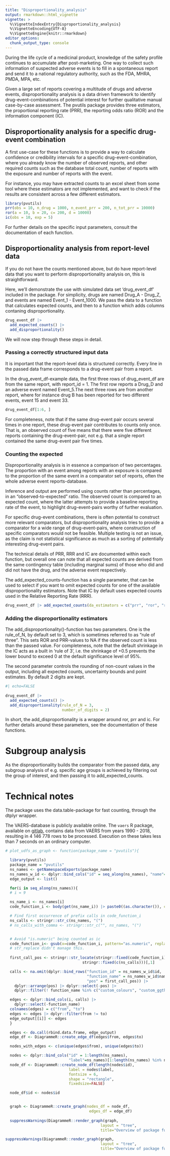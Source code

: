 ```yaml
---
title: "Disproportionality_analysis"
output: rmarkdown::html_vignette
vignette: >
  %\VignetteIndexEntry{Disproportionality_analysis}
  %\VignetteEncoding{UTF-8}
  %\VignetteEngine{knitr::rmarkdown}
editor_options: 
  chunk_output_type: console
---
```


During the life cycle of a medicinal product, knowledge of the safety profile 
continues to accumulate after post-marketing. One way to collect such information
of suspected adverse events is to fill in a spontaneous report and send it to a 
national regulatory authority, such as the FDA, MHRA, PMDA, MPA, etc.      

Given a large set of reports covering a multitude of drugs and adverse events, 
disproportionality analysis is a data driven framework to identify 
drug-event-combinations of potential interest for further qualitative 
manual case-by-case assessment. The pvutils package provides three estimators, 
the proportional reporting rate (PRR), the reporting odds ratio (ROR) and the 
information component (IC). 

## Disproportionality analysis for a specific drug-event combination
A first use-case for these functions is to provide a way to calculate 
confidence or credibility intervals for a specific drug-event-combination, where
you already know the number of observed reports, and other required counts such as
the database total count, number of reports with the exposure and number of
reports with the event.

For instance, you may have extracted counts to an excel sheet from 
some tool where these estimators are not implemented, and want to check 
if the results are consistent across a few different estimators.

```r
library(pvutils)
prr(obs = 10, n_drug = 1000, n_event_prr = 200, n_tot_prr = 10000)
ror(a = 10, b = 20, c= 200, d = 10000)
ic(obs = 10, exp = 5)
```
For further details on the specific input parameters, consult the documentation 
of each function. 

## Disproportionality analysis from report-level data
If you do not have the counts mentioned above, but do have report-level data 
that you want to perform disproportionality analysis on, this is straightforward.

Here, we'll demonstrate the use with simulated data set 'drug_event_df' included 
in the package. For simplicity, drugs are named Drug_A - Drug_Z, and events are 
named Event_1 - Event_1000. We pass the data to a function that calculates
expected counts, and then to a function which adds columns contaning 
disproportionality.

```r
drug_event_df |>
  add_expected_counts() |>
  add_disproportionality()
```

We will now step through these steps in detail. 

### Passing a correctly structured input data
It is important that the report-level data is structured correctly. 
Every line in the passed data frame corresponds to a drug-event pair
from a report.

In the drug_event_df-example data, the first three rows of drug_event_df are from the same report, with report_id = 1. The first row reports a Drug_D and an adverse event 
named Event_5.The next three rows are from another report, where for instance 
drug B has been reported for two different events, event 15 and event 33. 

```r
drug_event_df[1:6, ]
```

For completeness, note that if the same drug-event pair occurs several times in 
one report, these drug-event pair contributes to counts only once. That is, 
an observed count of five means that there were five different reports 
containing the drug-event-pair, not e.g. that a single report contained the same 
drug-event pair five times.

### Counting the expected
Disproportionality analysis is in essence a comparison of two percentages. 
The proportion with an event among reports with an exposure is compared  
to the proportion of the same event in a comparator set of reports, 
often the whole adverse event reports-database.

Inference and output are performed using counts rather than percentages,
in an "observed-to-expected" ratio.  The observed count is compared to an 
expected count, where the latter attempts to provide a baseline reporting 
rate of the event, to highlight drug-event-pairs worthy of further evaluation.

For specific drug-event combinations, there is often potential to construct
more relevant comparators, but disproportionality analysis tries to provide a 
comparator for a wide range of drug-event-pairs, where construction of specific 
comparators would not be feasible. Multiple testing is not an issue, as the
claim is not statistical significance as much as a sorting of potentially 
interesting drug-event pairs. 

The technical details of PRR, RRR and IC are documented within 
each function, but overall one can note that all expected counts are derived 
from the same contingency table (including marginal sums) of those who did and 
did not have the drug, and the adverse event respectively.

The add_expected_counts-function has a single parameter, that can be used
to select if you want to omit expected counts for one of the available 
disproportionality estimators. Note that IC by default uses expected counts 
used in the Relative Reporting Rate (RRR).

```r
drug_event_df |> add_expected_counts(da_estimators = c("prr", "ror", "rrr")) |> head(1)
```


### Adding the disproportionality estimators
The add_disproportionality()-function has two parameters. One is the rule_of_N,
by default set to 3, which is sometimes referred to as "rule of three". 
This sets ROR and PRR-values to NA if the observed count is less than the 
passed value. For completeness, note that the default shrinkage in the IC acts as a 
built in 'rule of 3', i.e. the shrinkage of +0.5 prevents the lower bound to 
exceed 0 at the default significance level of 95\%.

The second parameter controls the rounding of non-count values in the output, 
including all expected counts, uncertainty bounds and point estimates. By default
2 digits are kept. 

```r
#| echo=FALSE 
  
drug_event_df |> 
  add_expected_counts() |> 
  add_disproportionality(rule_of_N = 3, 
                         number_of_digits = 2)
```
In short, the add_disproportionality is a wrapper around ror, prr and ic. For further details around these parameters, see the documentation of these functions. 

# Subgroup analysis
As the disproportionality builds the comparator from the passed data, 
any subgroup analysis of e.g. specific age groups is achieved by filtering out
the group of interest, and then passing it to add_expected_counts.  

# Technical notes
The package  uses the data.table-package for fast counting, through the dtplyr
wrapper. 

The VAERS-database is publicly available online. The `vaers` R package,
available on [gitlab](https://gitlab.com/iembry/vaers.git), 
contains data from VAERS from years 1990 - 2018, resulting in 4 146 778 rows to
be processed. Execution on these takes less than 7 seconds on an ordinary 
computer. 

```r

# plot_udfs_as_graph <- function(package_name = "pvutils"){

  library(pvutils)
  package_name = "pvutils"
  ns_names <- getNamespaceExports(package_name)
  ns_names_w_id <- dplyr::bind_cols("id" = seq_along(ns_names), "name"=ns_names)
  edge_output <- list()

  for(i in seq_along(ns_names)){
  # i = 9

  ns_name_i <- ns_names[i]
  code_function_i <- body(get(ns_name_i)) |> paste0((as.character()), collapse="")

  # Find first occurrence of prefix calls in code_function_i
  ns_calls <- stringr::str_c(ns_names, "(")
  # ns_calls_with_comma <- stringr::str_c("", ns_names, "(")


  # Avoid "is.numeric" being counted as ic
  code_function_i<- gsub(x=code_function_i, pattern="as.numeric", replacement="", fixed=T)
  # str_replace didn't manage this. 
  
  first_call_pos <- stringr::str_locate(stringr::fixed(code_function_i),
                                  stringr::fixed(c(ns_calls)))[,1]

  calls <- na.omit(dplyr::bind_rows("function_id" = ns_names_w_id$id,
                                    "function_name" = ns_names_w_id$name,
                                    "pos" = first_call_pos)) |>
    dplyr::arrange(pos) |> dplyr::select(-pos) |> 
    dplyr::filter(! function_name %in% c("custom_colours", "custom_ggtheme"))

  edges <- dplyr::bind_cols(i, calls) |> 
    dplyr::select(-function_name)  
  colnames(edges) = c("from", "to")
  edges <- edges |> dplyr::filter(from != to)
  edge_output[[i]] <- edges
  }

  edges <- do.call(rbind.data.frame, edge_output)
  edge_df <- DiagrammeR::create_edge_df(edges$from, edges$to)

  nodes_with_edges <- c(unique(edges$from), unique(edges$to))

  nodes <- dplyr::bind_cols("id" = 1:length(ns_names),
                            "label"=ns_names)[1:length(ns_names) %in% nodes_with_edges,]
  node_df <- DiagrammeR::create_node_df(length(nodes$id),
                            label = nodes$label,
                            fontsize = 6,
                            shape = "rectangle",
                            fixedsize=FALSE)

  node_df$id <- nodes$id


  graph <- DiagrammeR::create_graph(nodes_df = node_df,
                                     edges_df = edge_df)
  
  suppressWarnings(DiagrammeR::render_graph(graph, 
                                          layout = "tree", 
                                          title="Overview of package functions"))

```


```r

suppressWarnings(DiagrammeR::render_graph(graph, 
                                          layout = "tree", 
                                          title="Overview of package functions"))

```

